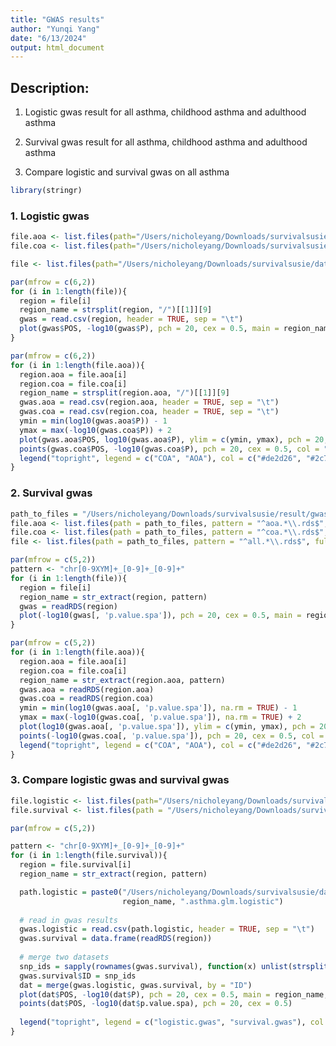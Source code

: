 ```yaml
---
title: "GWAS results"
author: "Yunqi Yang"
date: "6/13/2024"
output: html_document
---
```


## Description:

1. Logistic gwas result for all asthma, childhood asthma and adulthood asthma

2. Survival gwas result for all asthma, childhood asthma and adulthood asthma

3. Compare logistic and survival gwas on all asthma

```r
library(stringr)
```

### 1. Logistic gwas
```r
file.aoa <- list.files(path="/Users/nicholeyang/Downloads/survivalsusie/data/gwas_logistic_out/aoa", pattern = "\\.glm\\.logistic$", full.names = TRUE)
file.coa <- list.files(path="/Users/nicholeyang/Downloads/survivalsusie/data/gwas_logistic_out/coa", pattern = "\\.glm\\.logistic$", full.names = TRUE)

file <- list.files(path="/Users/nicholeyang/Downloads/survivalsusie/data/gwas_logistic_out/all", pattern = "\\.glm\\.logistic$", full.names = TRUE)
```

```r

par(mfrow = c(6,2))
for (i in 1:length(file)){
  region = file[i]
  region_name = strsplit(region, "/")[[1]][9]
  gwas = read.csv(region, header = TRUE, sep = "\t")
  plot(gwas$POS, -log10(gwas$P), pch = 20, cex = 0.5, main = region_name, ylab = "log10-pval", xlab = "Position")
}

```


```r

par(mfrow = c(6,2))
for (i in 1:length(file.aoa)){
  region.aoa = file.aoa[i]
  region.coa = file.coa[i]
  region_name = strsplit(region.aoa, "/")[[1]][9]
  gwas.aoa = read.csv(region.aoa, header = TRUE, sep = "\t")
  gwas.coa = read.csv(region.coa, header = TRUE, sep = "\t")
  ymin = min(log10(gwas.aoa$P)) - 1
  ymax = max(-log10(gwas.coa$P)) + 2
  plot(gwas.aoa$POS, log10(gwas.aoa$P), ylim = c(ymin, ymax), pch = 20, cex = 0.5, col = "#2c7fb8", main = region_name, ylab = "log10-pval", xlab = "Position")
  points(gwas.coa$POS, -log10(gwas.coa$P), pch = 20, cex = 0.5, col = "#de2d26")
  legend("topright", legend = c("COA", "AOA"), col = c("#de2d26", "#2c7fb8"), pch = 20)
}

```








### 2. Survival gwas

```r
path_to_files = "/Users/nicholeyang/Downloads/survivalsusie/result/gwas_surv"
file.aoa <- list.files(path = path_to_files, pattern = "^aoa.*\\.rds$", full.names = TRUE)
file.coa <- list.files(path = path_to_files, pattern = "^coa.*\\.rds$", full.names = TRUE)
file <- list.files(path = path_to_files, pattern = "^all.*\\.rds$", full.names = TRUE)

```

```r

par(mfrow = c(5,2))
pattern <- "chr[0-9XYM]+_[0-9]+_[0-9]+"
for (i in 1:length(file)){
  region = file[i]
  region_name = str_extract(region, pattern)
  gwas = readRDS(region)
  plot(-log10(gwas[, 'p.value.spa']), pch = 20, cex = 0.5, main = region_name, ylab = "log10-pval", xlab = "Position")
}

```


```r

par(mfrow = c(5,2))
for (i in 1:length(file.aoa)){
  region.aoa = file.aoa[i]
  region.coa = file.coa[i]
  region_name = str_extract(region.aoa, pattern)
  gwas.aoa = readRDS(region.aoa)
  gwas.coa = readRDS(region.coa)
  ymin = min(log10(gwas.aoa[, 'p.value.spa']), na.rm = TRUE) - 1
  ymax = max(-log10(gwas.coa[, 'p.value.spa']), na.rm = TRUE) + 2
  plot(log10(gwas.aoa[, 'p.value.spa']), ylim = c(ymin, ymax), pch = 20, cex = 0.5, col = "#2c7fb8", main = region_name, ylab = "log10-pval", xlab = "Position")
  points(-log10(gwas.coa[, 'p.value.spa']), pch = 20, cex = 0.5, col = "#de2d26")
  legend("topright", legend = c("COA", "AOA"), col = c("#de2d26", "#2c7fb8"), pch = 20)
}

```






### 3. Compare logistic gwas and survival gwas 

```r
file.logistic <- list.files(path="/Users/nicholeyang/Downloads/survivalsusie/data/gwas_logistic_out/all", pattern = "\\.glm\\.logistic$", full.names = TRUE)
file.survival <- list.files(path = "/Users/nicholeyang/Downloads/survivalsusie/result/gwas_surv", pattern = "^all.*\\.rds$", full.names = TRUE)
```



```r

par(mfrow = c(5,2))

pattern <- "chr[0-9XYM]+_[0-9]+_[0-9]+"
for (i in 1:length(file.survival)){
  region = file.survival[i]
  region_name = str_extract(region, pattern)

  path.logistic = paste0("/Users/nicholeyang/Downloads/survivalsusie/data/gwas_logistic_out/all/gwas_", 
                         region_name, ".asthma.glm.logistic")
  
  # read in gwas results
  gwas.logistic = read.csv(path.logistic, header = TRUE, sep = "\t")
  gwas.survival = data.frame(readRDS(region))
  
  # merge two datasets
  snp_ids = sapply(rownames(gwas.survival), function(x) unlist(strsplit(x, "_"))[1])
  gwas.survival$ID = snp_ids
  dat = merge(gwas.logistic, gwas.survival, by = "ID")
  plot(dat$POS, -log10(dat$P), pch = 20, cex = 0.5, main = region_name, ylab = "log10-pval", xlab = "Position", ylim = c(0, max(-log10(dat$P), -log10(dat$p.value.spa)) + 1), col = "#de2d26")
  points(dat$POS, -log10(dat$p.value.spa), pch = 20, cex = 0.5)
  
  legend("topright", legend = c("logistic.gwas", "survival.gwas"), col = c("#de2d26", 1), pch = 20)
}

```








